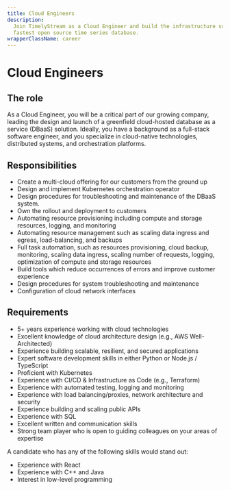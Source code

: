 ```yaml
---
title: Cloud Engineers
description:
  Join TimelyStream as a Cloud Engineer and build the infrastructure supporting the
  fastest open source time series database.
wrapperClassName: career
---
```



<h1>Cloud Engineers</h1>

<AboutBlazar />

<h2>The role</h2>

As a Cloud Engineer, you will be a critical part of our growing company, leading
the design and launch of a greenfield cloud-hosted database as a service (DBaaS)
solution. Ideally, you have a background as a full-stack software engineer, and
you specialize in cloud-native technologies, distributed systems, and
orchestration platforms.

<h2>Responsibilities</h2>

- Create a multi-cloud offering for our customers from the ground up
- Design and implement Kubernetes orchestration operator
- Design procedures for troubleshooting and maintenance of the DBaaS system.
- Own the rollout and deployment to customers
- Automating resource provisioning including compute and storage resources,
  logging, and monitoring
- Automating resource management such as scaling data ingress and egress,
  load-balancing, and backups
- Full task automation, such as resources provisioning, cloud backup,
  monitoring, scaling data ingress, scaling number of requests, logging,
  optimization of compute and storage resources
- Build tools which reduce occurrences of errors and improve customer experience
- Design procedures for system troubleshooting and maintenance
- Configuration of cloud network interfaces

<h2>Requirements</h2>

- 5+ years experience working with cloud technologies
- Excellent knowledge of cloud architecture design (e.g., AWS Well-Architected)
- Experience building scalable, resilient, and secured applications
- Expert software development skills in either Python or Node.js / TypeScript
- Proficient with Kubernetes
- Experience with CI/CD & Infrastructure as Code (e.g., Terraform)
- Experience with automated testing, logging and monitoring
- Experience with load balancing/proxies, network architecture and security
- Experience building and scaling public APIs
- Experience with SQL
- Excellent written and communication skills
- Strong team player who is open to guiding colleagues on your areas of
  expertise

A candidate who has any of the following skills would stand out:

- Experience with React
- Experience with C++ and Java
- Interest in low-level programming

<WhatWeOffer />

<WorkingAtBlazar />

<CareerButton
  title="Cloud Engineers"
  bambooUrl="https://timelystream.com"
/>
